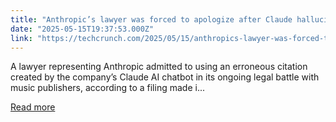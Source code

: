 ```yaml
---
title: "Anthropic’s lawyer was forced to apologize after Claude hallucinated a legal citation"
date: "2025-05-15T19:37:53.000Z"
link: "https://techcrunch.com/2025/05/15/anthropics-lawyer-was-forced-to-apologize-after-claude-hallucinated-a-legal-citation/"
---
```


A lawyer representing Anthropic admitted to using an erroneous citation created by the company&#8217;s Claude AI chatbot in its ongoing legal battle with music publishers, according to a filing made i...

[Read more](https://techcrunch.com/2025/05/15/anthropics-lawyer-was-forced-to-apologize-after-claude-hallucinated-a-legal-citation/)
